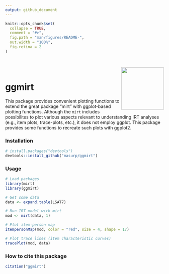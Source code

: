 ```yaml
---
output: github_document
---
```


<!-- README.md is generated from README.Rmd. Please edit that file -->

```r
knitr::opts_chunk$set(
  collapse = TRUE,
  comment = "#>",
  fig.path = "man/figures/README-",
  out.width = "100%",
  fig.retina = 2
)
```


<div style = "padding-top:1em; padding-bottom: 0.5em;">
<img src="inst/figures/logo.png" width = 135 align="right" />
</div>



# ggmirt

This package provides convenient plotting functions to extend the great package "mirt" with ggplot-based plotting functions. Although the `mirt` includes possibilites to plot various aspects relevant to understanding IRT analyses (e.g., item plots, trace-plots, etc.), it does not employ ggplot. This package provides some functions to recreate such plots with ggplot2. 


### Installation

``` r
# install.packages("devtools")
devtools::install_github("masurp/ggmirt")
```


### Usage

```r
# Load packages
library(mirt)
library(ggmirt)

# Get some data
data <- expand.table(LSAT7)

# Run IRT model with mirt
mod <- mirt(data, 1)

# Plot item-person map
itempersonMap(mod, color = "red", size = 4, shape = 17)
```


```r
# Plot trace lines (item characteristic curves)
tracePlot(mod, data)
```



### How to cite this package

```r
citation("ggmirt")
```